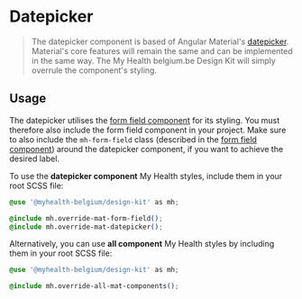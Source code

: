 
<Meta title="Angular Components/Form Field/Datepicker" />

# Datepicker

> The datepicker component is based of Angular Material's [datepicker](https://material.angular.io/components/datepicker). Material's core features will remain the same and can be implemented in the same way.
> The My Health belgium.be Design Kit will simply overrule the component's styling.

## Usage

The datepicker utilises the [form field component](/docs/components-form-field--docs) for its styling.
You must therefore also include the form field component in your project.
Make sure to also include the `mh-form-field` class (described in the [form field component](/docs/components-form-field--docs)) around the datepicker component, if you want to achieve the desired label.

To use the **datepicker component** My Health styles, include them in your root SCSS file:

```css
@use '@myhealth-belgium/design-kit' as mh;

@include mh.override-mat-form-field();
@include mh.override-mat-datepicker();
```

Alternatively, you can use **all component** My Health styles by including them in your root SCSS file:

```css
@use '@myhealth-belgium/design-kit' as mh;

@include mh.override-all-mat-components();
```
